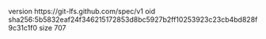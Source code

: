version https://git-lfs.github.com/spec/v1
oid sha256:5b5832eaf24f346215172853d8bc5927b2ff10253923c23cb4bd828f9c31c1f0
size 707
